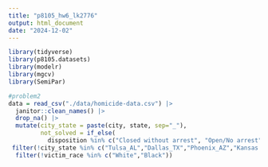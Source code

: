 ```yaml
---
title: "p8105_hw6_lk2776"
output: html_document
date: "2024-12-02"
---
```


```r
library(tidyverse)
library(p8105.datasets)
library(modelr)
library(mgcv)
library(SemiPar)
```

```r
#problem2
data = read_csv("./data/homicide-data.csv") |>
  janitor::clean_names() |>
  drop_na() |>
  mutate(city_state = paste(city, state, sep="_"), 
         not_solved = if_else(
           disposition %in% c("Closed without arrest", "Open/No arrest"), 1, 0)) |>
 filter(!city_state %in% c("Tulsa_AL","Dallas_TX","Phoenix_AZ","Kansas City_MO")) |>
  filter(!victim_race %in% c("White","Black"))
```

```r

```

